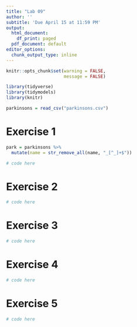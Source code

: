 ```yaml
---
title: "Lab 09"
author: ''
subtitle: 'Due April 15 at 11:59 PM'
output:
  html_document:
    df_print: paged
  pdf_document: default
editor_options:
  chunk_output_type: inline
---
```


```r
knitr::opts_chunk$set(warning = FALSE, 
                      message = FALSE)
```


```r
library(tidyverse)
library(tidymodels)
library(knitr)
```

```r
parkinsons = read_csv("parkinsons.csv")
```


# Exercise 1

```r
park = parkinsons %>%
  mutate(name = str_remove_all(name, "_[^_]+$"))
```

```r
# code here
```

# Exercise 2

```r
# code here
```

# Exercise 3

```r
# code here
```

# Exercise 4
```r
# code here
```

# Exercise 5

```r
# code here
```